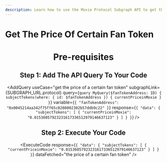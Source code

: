 ```yaml
---
description: Learn how to use the Moxie Protocol Subgraph API to get the price of a certain fan token.
---
```



# Get The Price Of Certain Fan Token

<Header
  useCase="get the price of a certain fan token"
  apiName="Moxie Protocol Subgraph"
/>

# Pre-requisites

<Prerequisites apiName="Moxie Protocol Subgraph" />

## Step 1: Add The API Query To Your Code

<AddQuery
  useCase="get the price of a certain fan token"
  subgraphLink={SUBGRAPH_URL.protocol}
  query={`query MyQuery($fanTokenAddress: ID) {
  subjectTokens(where: { id: $fanTokenAddress }) {
    currentPriceinMoxie
  }
}`}
  variable={`{
  "fanTokenAddress": "0x0045214aa342f75ff65c0208002302b57ddb9c22"
}`}
  response={`{
  "data": {
    "subjectTokens": [
      {
        "currentPriceinMoxie": "0.01536057923231617336512979146637123"
      }
    ]
  }
}`}
/>

## Step 2: Execute Your Code

<ExecuteCode
  response={`{
  "data": {
    "subjectTokens": [
      {
        "currentPriceinMoxie": "0.01536057923231617336512979146637123"
      }
    ]
  }
}`}
  dataFetched="the price of a certain fan token"
/>

<DeveloperSupport />
